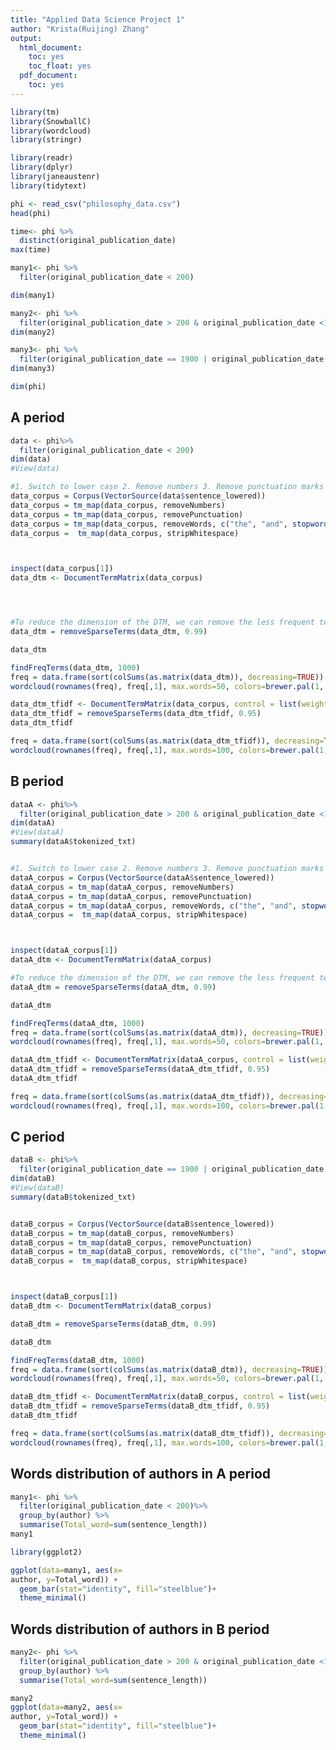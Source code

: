 ---
title: "Applied Data Science Project 1"
author: "Krista(Ruijing) Zhang"
output:
  html_document:
    toc: yes
    toc_float: yes
  pdf_document:
    toc: yes
---
```{r}
library(tm)
library(SnowballC)
library(wordcloud)
library(stringr)
```
```{r}
library(readr)
library(dplyr)
library(janeaustenr)
library(tidytext)

phi <- read_csv("philosophy_data.csv")
head(phi)
```
```{r}
time<- phi %>%
  distinct(original_publication_date)
max(time)
```

```{r}
many1<- phi %>%
  filter(original_publication_date < 200)

dim(many1)

many2<- phi %>%
  filter(original_publication_date > 200 & original_publication_date <1900)
dim(many2)

many3<- phi %>%
  filter(original_publication_date == 1900 | original_publication_date >1900)
dim(many3)

dim(phi)
```

## A period
```{r}
data <- phi%>% 
  filter(original_publication_date < 200)
dim(data)
#View(data)

#1. Switch to lower case 2. Remove numbers 3. Remove punctuation marks and stopwords 4. Remove extra whitespaces
data_corpus = Corpus(VectorSource(data$sentence_lowered))
data_corpus = tm_map(data_corpus, removeNumbers)
data_corpus = tm_map(data_corpus, removePunctuation)
data_corpus = tm_map(data_corpus, removeWords, c("the", "and", stopwords("english")))
data_corpus =  tm_map(data_corpus, stripWhitespace)



inspect(data_corpus[1])
data_dtm <- DocumentTermMatrix(data_corpus)




#To reduce the dimension of the DTM, we can remove the less frequent terms such that the sparsity is less than 0.95
data_dtm = removeSparseTerms(data_dtm, 0.99)

data_dtm
```


```{r}
findFreqTerms(data_dtm, 1000)
freq = data.frame(sort(colSums(as.matrix(data_dtm)), decreasing=TRUE))
wordcloud(rownames(freq), freq[,1], max.words=50, colors=brewer.pal(1, "Dark2"))
```


```{r}
data_dtm_tfidf <- DocumentTermMatrix(data_corpus, control = list(weighting = weightTfIdf))
data_dtm_tfidf = removeSparseTerms(data_dtm_tfidf, 0.95)
data_dtm_tfidf
```
```{r}
freq = data.frame(sort(colSums(as.matrix(data_dtm_tfidf)), decreasing=TRUE))
wordcloud(rownames(freq), freq[,1], max.words=100, colors=brewer.pal(1, "Dark2"))
```

## B period
```{r}
dataA <- phi%>% 
  filter(original_publication_date > 200 & original_publication_date <1900)
dim(dataA)
#View(dataA)
summary(dataA$tokenized_txt)


#1. Switch to lower case 2. Remove numbers 3. Remove punctuation marks and stopwords 4. Remove extra whitespaces
dataA_corpus = Corpus(VectorSource(dataA$sentence_lowered))
dataA_corpus = tm_map(dataA_corpus, removeNumbers)
dataA_corpus = tm_map(dataA_corpus, removePunctuation)
dataA_corpus = tm_map(dataA_corpus, removeWords, c("the", "and", stopwords("english")))
dataA_corpus =  tm_map(dataA_corpus, stripWhitespace)



inspect(dataA_corpus[1])
dataA_dtm <- DocumentTermMatrix(dataA_corpus)


```

```{r}

#To reduce the dimension of the DTM, we can remove the less frequent terms such that the sparsity is less than 0.95
dataA_dtm = removeSparseTerms(dataA_dtm, 0.99)

dataA_dtm
```


```{r}
findFreqTerms(dataA_dtm, 1000)
freq = data.frame(sort(colSums(as.matrix(dataA_dtm)), decreasing=TRUE))
wordcloud(rownames(freq), freq[,1], max.words=50, colors=brewer.pal(1, "Dark2"))
```


```{r}
dataA_dtm_tfidf <- DocumentTermMatrix(dataA_corpus, control = list(weighting = weightTfIdf))
dataA_dtm_tfidf = removeSparseTerms(dataA_dtm_tfidf, 0.95)
dataA_dtm_tfidf
```
```{r}
freq = data.frame(sort(colSums(as.matrix(dataA_dtm_tfidf)), decreasing=TRUE))
wordcloud(rownames(freq), freq[,1], max.words=100, colors=brewer.pal(1, "Dark2"))
```

## C period
```{r}
dataB <- phi%>% 
  filter(original_publication_date == 1900 | original_publication_date >1900)
dim(dataB)
#View(dataB)
summary(dataB$tokenized_txt)


dataB_corpus = Corpus(VectorSource(dataB$sentence_lowered))
dataB_corpus = tm_map(dataB_corpus, removeNumbers)
dataB_corpus = tm_map(dataB_corpus, removePunctuation)
dataB_corpus = tm_map(dataB_corpus, removeWords, c("the", "and", stopwords("english")))
dataB_corpus =  tm_map(dataB_corpus, stripWhitespace)



inspect(dataB_corpus[1])
dataB_dtm <- DocumentTermMatrix(dataB_corpus)

dataB_dtm = removeSparseTerms(dataB_dtm, 0.99)

dataB_dtm
```
```{r}
findFreqTerms(dataB_dtm, 1000)
freq = data.frame(sort(colSums(as.matrix(dataB_dtm)), decreasing=TRUE))
wordcloud(rownames(freq), freq[,1], max.words=50, colors=brewer.pal(1, "Dark2"))
```

```{r}
dataB_dtm_tfidf <- DocumentTermMatrix(dataB_corpus, control = list(weighting = weightTfIdf))
dataB_dtm_tfidf = removeSparseTerms(dataB_dtm_tfidf, 0.95)
dataB_dtm_tfidf
```

```{r}
freq = data.frame(sort(colSums(as.matrix(dataB_dtm_tfidf)), decreasing=TRUE))
wordcloud(rownames(freq), freq[,1], max.words=100, colors=brewer.pal(1, "Dark2"))
```



## Words distribution of authors in A period


```{r}
many1<- phi %>%
  filter(original_publication_date < 200)%>%
  group_by(author) %>%
  summarise(Total_word=sum(sentence_length))
many1

library(ggplot2)

ggplot(data=many1, aes(x=
author, y=Total_word)) +
  geom_bar(stat="identity", fill="steelblue")+
  theme_minimal()
```



## Words distribution of authors in B period


```{r}
many2<- phi %>%
  filter(original_publication_date > 200 & original_publication_date <1900)%>%
  group_by(author) %>%
  summarise(Total_word=sum(sentence_length))

many2
ggplot(data=many2, aes(x=
author, y=Total_word)) +
  geom_bar(stat="identity", fill="steelblue")+
  theme_minimal()
```





